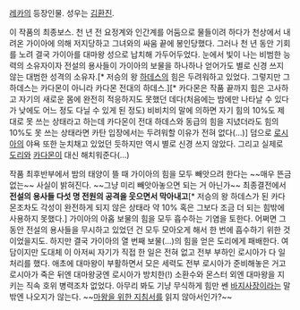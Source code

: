 [[레카]]의 등장인물. 성우는 [[김환진]].

이 작품의 최종보스. 천 년 전 요정계와 인간계를 어둠으로 물들이려 하다가 천상에서 내려온 가이아에 의해 저지당하고 그녀와의 싸움 끝에 봉인당했다. 그러나 천 년 동안 기회를 노려 결국 가이아를 대마왕 성으로 납치해 가두어두었다. 눈에서 빛이 나는 비범한 능력의 소유자이자 전설의 용사들이 가이아의 보물을 하나하나 얻어가도 별로 신경 쓰지 않는 대범한 성격의 소유자.[* 저승의 왕 [[하데스(레카)|하데스]]의 힘은 두려워하고 있었다. 그렇지만 그 하데스는 카다몬이 아니라 카다몬 전대의 하데스.][* 카다몬은 작품 끝까지 힘은 고사하고 자기의 새로운 몸에 완전히 적응하지도 못했던 데다(처음에는 밤에만 나타날 수 있다가 낮에도 어느 정도 다닐 수 있게 된 정도) 비비치의 말에 의하면 자기 힘의 10%도 제대로 못 쓰는 상태라고 하는데 카다몬이 전대 하데스와 동급의 힘을 지녔더라도 힘의 10%도 못 쓰는 상태라면 카탄 입장에서는 두려워할 이유가 전혀 없다(...)] 덤으로 [[로시아]]의 야욕 또한 눈치채고 있었던 듯하지만 역시 별로 신경 쓰지 않았다. 그리고 실제로 [[도리(레카)|도리]]와 [[슈리(레카)|카다몬]]이 대신 해치워준다(...)

작품 최후반부에서 밤의 태양이 뜰 때 가이아의 힘을 모두 빼앗으려 한다는 ~~매우 뜬금없는~~ 사실이 밝혀진다. ~~그냥 미리 빼앗아놓으면 되는 거 아닌가~~ 최종결전에서 '''전설의 용사들 다섯 명 전원의 공격을 웃으면서 막아내고'''[* 저승의 왕 하데스가 된 카다몬조차도 각성이 완전하게 되지 않은 상태라 약 10% 혹은 그보다 조금 더 되는 힘밖에 사용하지 못했다.] 가이아의 아홉 보물의 힘을 모두 흡수하는 기염을 토한다. 어쩌면 그동안 전설의 용사들을 무시하고 있었던 건 모두 모아오게 해서 한 번에 흡수하기 위한 것이었을지도. 하지만 결국 가이아의 열 번째 보물(...)의 힘을 얻은 도리에게 패배한다. 여담이지만 도대체 이 아저씨 자기가 직접 한 일은 전혀 없고 전부 부하인 로시아가 다 일처리를 했다. 애초에 대마왕이 부활하면서 모은 세력도 전부 로시아가 준비해놓은 거고 로시아가 죽은 뒤엔 대마왕궁엔 로시아가 방치한(!) 소환수와 몬스터 외엔 대마왕을 지키는 직속 호위 병력조차 없었다. 아무리 봐도 기냥 무식하게 힘만 쎈 [[바지사장]]이라는 말밖엔 나오지가 않는다. ~~[[마왕을 위한 지침서]]를 읽지 않아서인가?~~
